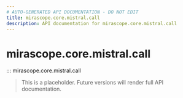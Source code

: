 ```yaml
---
# AUTO-GENERATED API DOCUMENTATION - DO NOT EDIT
title: mirascope.core.mistral.call
description: API documentation for mirascope.core.mistral.call
---
```


# mirascope.core.mistral.call

::: mirascope.core.mistral.call

> This is a placeholder. Future versions will render full API documentation.
